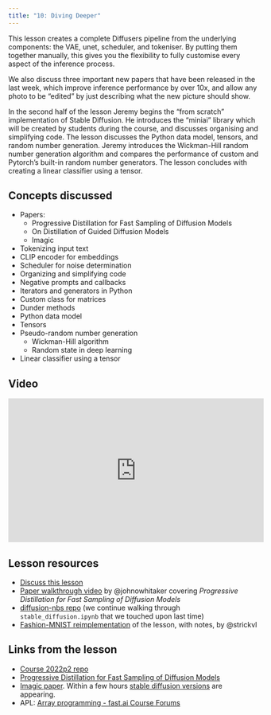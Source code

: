 ```yaml
---
title: "10: Diving Deeper"
---
```


This lesson creates a complete Diffusers pipeline from the underlying components: the VAE, unet, scheduler, and tokeniser. By putting them together manually, this gives you the flexibility to fully customise every aspect of the inference process.

We also discuss three important new papers that have been released in the last week, which improve inference performance by over 10x, and allow any photo to be "edited" by just describing what the new picture should show.

In the second half of the lesson Jeremy begins the "from scratch" implementation of Stable Diffusion. He introduces the "miniai" library which will be created by students during the course, and discusses organising and simplifying code. The lesson discusses the Python data model, tensors, and random number generation. Jeremy introduces the Wickman-Hill random number generation algorithm and compares the performance of custom and Pytorch's built-in random number generators. The lesson concludes with creating a linear classifier using a tensor.

## Concepts discussed

- Papers:
  - Progressive Distillation for Fast Sampling of Diffusion Models
  - On Distillation of Guided Diffusion Models
  - Imagic
- Tokenizing input text
- CLIP encoder for embeddings
- Scheduler for noise determination
- Organizing and simplifying code
- Negative prompts and callbacks
- Iterators and generators in Python
- Custom class for matrices
- Dunder methods
- Python data model
- Tensors
- Pseudo-random number generation
  - Wickman-Hill algorithm
  - Random state in deep learning
- Linear classifier using a tensor


## Video

<iframe width="514" height="289" src="https://www.youtube-nocookie.com/embed/6StU6UtZEbU?modestbranding=1" title="fast.ai lesson 10" frameborder="0" allow="accelerometer; clipboard-write; encrypted-media; gyroscope; picture-in-picture" allowfullscreen></iframe>
## Lesson resources

- [Discuss this lesson](https://forums.fast.ai/t/lesson-10-official-topic/101171)
- [Paper walkthrough video](https://www.youtube.com/watch?v=ZXuK6IRJlnk) by @johnowhitaker covering *Progressive Distillation for Fast Sampling of Diffusion Models*
- [diffusion-nbs repo](https://github.com/fastai/diffusion-nbs) (we continue walking through `stable_diffusion.ipynb` that we touched upon last time)
- [Fashion-MNIST reimplementation](https://mlops.systems/computervision/fastai/parttwo/2022/10/24/foundations-mnist-basics.html) of the lesson, with notes, by @strickvl 

## Links from the lesson

- [Course 2022p2 repo](https://github.com/fastai/course22p2) 
- [Progressive Distillation for Fast Sampling of Diffusion Models](https://arxiv.org/abs/2202.00512)
- [Imagic paper](https://arxiv.org/abs/2210.09276). Within a few hours [stable diffusion versions](https://twitter.com/Buntworthy/status/1582307817884889088?s=20&t=BAiIP4MoZXt6ptq2kp9Xug) are appearing.
- APL: [Array programming - fast.ai Course Forums](https://forums.fast.ai/c/array-programming/56)

